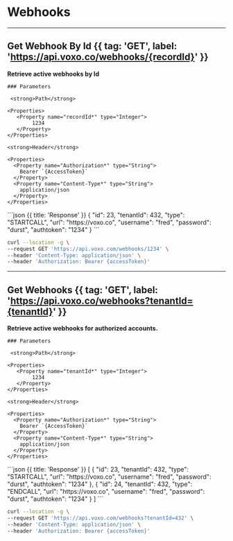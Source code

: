 # Webhooks 

---

## Get Webhook By Id {{ tag: 'GET', label: 'https://api.voxo.co/webhooks/{recordId}' }}

<Row>
  <Col>
    <strong>Retrieve active webhooks by Id</strong>

    ### Parameters

     <strong>Path</strong>

    <Properties>
       <Property name="recordId*" type="Integer">
            1234
       </Property>
    </Properties>

    <strong>Header</strong>

    <Properties>
      <Property name="Authorization*" type="String">
        Bearer `{AccessToken}`
      </Property>
      <Property name="Content-Type*" type="String">
        application/json
      </Property>
    </Properties>

  </Col>
  <Col sticky>
    ```json {{ title: 'Response' }}
    {
        "id": 23,
        "tenantId": 432,
        "type": "STARTCALL",
        "url": "https://voxo.co",
        "username": "fred",
        "password": "durst",
        "authtoken": "1234"
    }
    ```
  </Col>
</Row>


```bash {{ title: 'cURL' }}
curl --location -g \
--request GET 'https://api.voxo.com/webhooks/1234' \
--header 'Content-Type: application/json' \
--header 'Authorization: Bearer {accessToken}'
```

---

## Get Webhooks {{ tag: 'GET', label: 'https://api.voxo.co/webhooks?tenantId={tenantId}' }}

<Row>
  <Col>
    <strong>Retrieve active webhooks for authorized accounts.</strong>

    ### Parameters

     <strong>Path</strong>

    <Properties>
       <Property name="tenantId*" type="Integer">
            1234
       </Property>
    </Properties>

    <strong>Header</strong>

    <Properties>
      <Property name="Authorization*" type="String">
        Bearer `{AccessToken}`
      </Property>
      <Property name="Content-Type*" type="String">
        application/json
      </Property>
    </Properties>

  </Col>
  <Col sticky>
    ```json {{ title: 'Response' }}
    [
        {
            "id": 23,
            "tenantId": 432,
            "type": "STARTCALL",
            "url": "https://voxo.co",
            "username": "fred",
            "password": "durst",
            "authtoken": "1234"
        },
        {
            "id": 24,
            "tenantId": 432,
            "type": "ENDCALL",
            "url": "https://voxo.co",
            "username": "fred",
            "password": "durst",
            "authtoken": "1234"
        }
    ]
    ```
  </Col>
</Row>


```bash {{ title: 'cURL' }}
curl --location -g \
--request GET 'https://api.voxo.com/webhooks?tenantId=432' \
--header 'Content-Type: application/json' \
--header 'Authorization: Bearer {accessToken}'
```